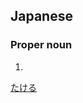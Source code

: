 ==Japanese==
{{ja-kanjitab|武|留}}

===Proper noun===
{{ja-pos|proper|たける}}

# {{given name|male|lang=ja}}

[[Category:Japanese male given names|たける]]
